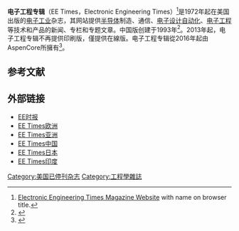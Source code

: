 {{Infobox magazine
| category = [[电子学|电子学]]
| founded = {{start date|1972}}
| finaldate = 2012年(印刷版)
| founder = Gerard G. Leeds
| company = AspenCore Media
| country = 美國
| logo = EE Times logo.svg

| language = 英語和其他語種
| based = 美國[[加利福尼亞州|加利福尼亞州]][[旧金山|旧金山]]
| oclc = 56085045
| circulation = 599,349
| website = {{URL|eetimes.com}}
| issn = 0192-1541
}}'''电子工程专辑'''（EE Times，Electronic Engineering Times）<ref>[http://magazine-directory.com/Electronic-Engineering-Times.htm Electronic Engineering Times Magazine Website] {{Webarchive|url=https://archive.is/20120710080529/http://magazine-directory.com/Electronic-Engineering-Times.htm|date=2012-07-10}} with name on browser title.</ref>是1972年起在美国出版的[[电子工业|电子工业]]杂志，其网站提供[[半导体|半导体]]制造、通信、[[電子設計自動化|电子设计自动化]]、[[电子工程|电子工程]]等技术和产品的新闻、专栏和专题文章。中国版创建于1993年<ref>{{Cite web|title=电子工程专辑 EE Times China -提供有关电子工程及电子设计的最新资讯和科技趋势|url=http://site.eet-china.com/about-us/index.html|author=電子工程專輯|access-date=2021-03-01|archive-date=2020-10-29|archive-url=https://web.archive.org/web/20201029173228/http://site.eet-china.com/about-us/index.html|dead-url=no}}</ref>。2013年起，电子工程专辑不再提供印刷版，僅提供在線版。电子工程专辑從2016年起由AspenCore所擁有<ref>{{Cite news|url=http://www.crn.com/news/channel-programs/300080926/arrow-to-buy-ubms-technical-electronics-media-portfolio-for-23-5m.htm|title=Arrow To Buy UBM's Technical, Electronics Media Portfolio For $23.5M|first=Michael|author=Novinson|date=June 3, 2016|work={{link-en|CRN (magazine)}}|accessdate=January 17, 2018|archive-date=2020-11-12|archive-url=https://web.archive.org/web/20201112020153/https://www.crn.com/news/channel-programs/300080926/arrow-to-buy-ubms-technical-electronics-media-portfolio-for-23-5m.htm|dead-url=no}}</ref>。

==参考文献==
{{reflist}}

== 外部链接 ==

* [http://www.eetimes.com/ EE时报] {{Wayback|url=http://www.eetimes.com/ |date=20210424174541 }}
* [http://www.eetimes.eu/ EE Times欧洲] {{Wayback|url=http://www.eetimes.eu/ |date=20210418061038 }}
* [http://www.eetasia.com/ EE Times亚洲] {{Wayback|url=http://www.eetasia.com/ |date=20210422185346 }}
* [http://www.eet-china.com/ EE Times中国] {{Wayback|url=http://www.eet-china.com/ |date=20210426171559 }}
* [http://eetimes.jp/ EE Times日本] {{Wayback|url=http://eetimes.jp/ |date=20210425041028 }}
* [http://www.eetindia.co.in/ EE Times印度] {{Wayback|url=http://www.eetindia.co.in/ |date=20210422185348 }}

[[Category:美国已停刊杂志|Category:美国已停刊杂志]]
[[Category:工程學雜誌|Category:工程學雜誌]]